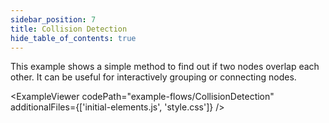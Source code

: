 ```yaml
---
sidebar_position: 7
title: Collision Detection
hide_table_of_contents: true
---
```



<ExampleLayout>
This example shows a simple method to find out if two nodes overlap each other. It can be useful for interactively grouping or connecting nodes.

<ExampleViewer
  codePath="example-flows/CollisionDetection"
  additionalFiles={['initial-elements.js', 'style.css']}
/>
</ExampleLayout>
